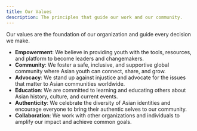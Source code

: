 ```yaml
---
title: Our Values
description: The principles that guide our work and our community.
---
```


Our values are the foundation of our organization and guide every decision we make.

- **Empowerment**: We believe in providing youth with the tools, resources, and platform to become leaders and changemakers.
- **Community**: We foster a safe, inclusive, and supportive global community where Asian youth can connect, share, and grow.
- **Advocacy**: We stand up against injustice and advocate for the issues that matter to Asian communities worldwide.
- **Education**: We are committed to learning and educating others about Asian history, culture, and current events.
- **Authenticity**: We celebrate the diversity of Asian identities and encourage everyone to bring their authentic selves to our community.
- **Collaboration**: We work with other organizations and individuals to amplify our impact and achieve common goals.
